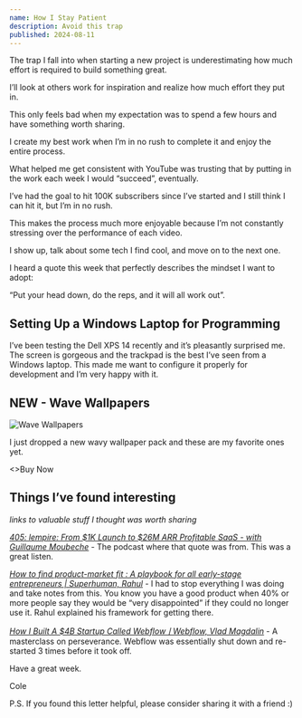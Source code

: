 ```yaml
---
name: How I Stay Patient
description: Avoid this trap
published: 2024-08-11
---
```


The trap I fall into when starting a new project is underestimating how much effort is required to build something great.

I’ll look at others work for inspiration and realize how much effort they put in.

This only feels bad when my expectation was to spend a few hours and have something worth sharing.

I create my best work when I’m in no rush to complete it and enjoy the entire process.

What helped me get consistent with YouTube was trusting that by putting in the work each week I would “succeed”, eventually.

I’ve had the goal to hit 100K subscribers since I’ve started and I still think I can hit it, but I’m in no rush.

This makes the process much more enjoyable because I’m not constantly stressing over the performance of each video.

I show up, talk about some tech I find cool, and move on to the next one.

I heard a quote this week that perfectly describes the mindset I want to adopt:

“Put your head down, do the reps, and it will all work out”.

## Setting Up a Windows Laptop for Programming

<VideoPlayer url="https://youtu.be/jfv2eUHK8ow" />

I’ve been testing the Dell XPS 14 recently and it’s pleasantly surprised me. The screen is gorgeous and the trackpad is the best I’ve seen from a Windows laptop. This made me want to configure it properly for development and I’m very happy with it.

## NEW - Wave Wallpapers

![Wave Wallpapers](https://colecaccamise.s3.amazonaws.com/drops/wave/promo.png)

I just dropped a new wavy wallpaper pack and these are my favorite ones yet.

<Link href="/drops/wave" className="btn btn-primary">
  <>Buy Now</>
</Link>

## Things I’ve found interesting

_links to valuable stuff I thought was worth sharing_

[_405: lempire: From $1K Launch to $26M ARR Profitable SaaS - with Guillaume Moubeche_](https://www.youtube.com/watch?v=te_BfxTz-xk) - The podcast where that quote was from. This was a great listen.

[_How to find product-market fit : A playbook for all early-stage entrepreneurs | Superhuman, Rahul_](https://www.youtube.com/watch?v=5d8tOtdcN2Q) - I had to stop everything I was doing and take notes from this. You know you have a good product when 40% or more people say they would be “very disappointed” if they could no longer use it. Rahul explained his framework for getting there.

[_How I Built A $4B Startup Called WebflowㅣWebflow, Vlad Magdalin_](https://www.youtube.com/watch?v=6Bso2GYLoME) - A masterclass on perseverance. Webflow was essentially shut down and re-started 3 times before it took off.

Have a great week.

Cole

P.S. If you found this letter helpful, please consider sharing it with a friend :)
